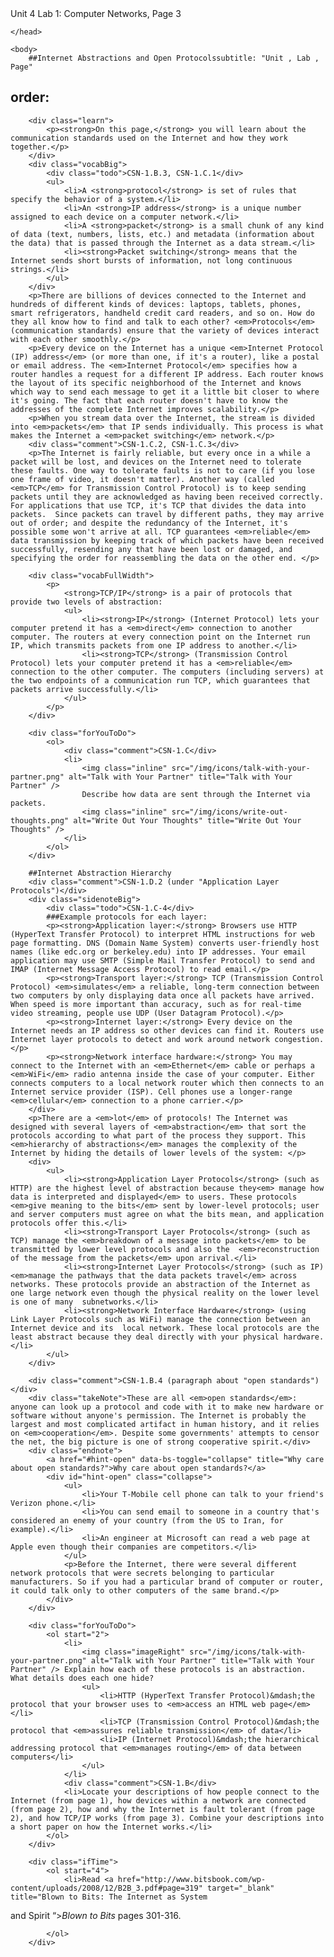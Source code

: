 Unit 4 Lab 1: Computer Networks, Page 3</title>
	</head>
    
    <body>
        ##Internet Abstractions and Open Protocolssubtitle: "Unit , Lab , Page"
order:
---
        <div class="learn">
            <p><strong>On this page,</strong> you will learn about the communication standards used on the Internet and how they work together.</p>
        </div>
        <div class="vocabBig">
            <div class="todo">CSN-1.B.3, CSN-1.C.1</div>
            <ul>
                <li>A <strong>protocol</strong> is set of rules that specify the behavior of a system.</li>
                <li>An <strong>IP address</strong> is a unique number assigned to each device on a computer network.</li>
                <li>A <strong>packet</strong> is a small chunk of any kind of data (text, numbers, lists, etc.) and metadata (information about the data) that is passed through the Internet as a data stream.</li>
                <li><strong>Packet switching</strong> means that the Internet sends short bursts of information, not long continuous strings.</li>
            </ul>
        </div>
        <p>There are billions of devices connected to the Internet and hundreds of different kinds of devices: laptops, tablets, phones, smart refrigerators, handheld credit card readers, and so on. How do they all know how to find and talk to each other? <em>Protocols</em> (communication standards) ensure that the variety of devices interact with each other smoothly.</p>
        <p>Every device on the Internet has a unique <em>Internet Protocol (IP) address</em> (or more than one, if it's a router), like a postal or email address. The <em>Internet Protocol</em> specifies how a router handles a request for a different IP address. Each router knows the layout of its specific neighborhood of the Internet and knows which way to send each message to get it a little bit closer to where it's going. The fact that each router doesn't have to know the addresses of the complete Internet improves scalability.</p>
        <p>When you stream data over the Internet, the stream is divided into <em>packets</em> that IP sends individually. This process is what makes the Internet a <em>packet switching</em> network.</p>
        <div class="comment">CSN-1.C.2, CSN-1.C.3</div>
        <p>The Internet is fairly reliable, but every once in a while a packet will be lost, and devices on the Internet need to tolerate these faults. One way to tolerate faults is not to care (if you lose one frame of video, it doesn't matter). Another way (called <em>TCP</em> for Transmission Control Protocol) is to keep sending packets until they are acknowledged as having been received correctly.  For applications that use TCP, it's TCP that divides the data into packets.  Since packets can travel by different paths, they may arrive out of order; and despite the redundancy of the Internet, it's possible some won't arrive at all. TCP guarantees <em>reliable</em> data transmission by keeping track of which packets have been received successfully, resending any that have been lost or damaged, and specifying the order for reassembling the data on the other end. </p>
        
        <div class="vocabFullWidth">
            <p>
                <strong>TCP/IP</strong> is a pair of protocols that provide two levels of abstraction: 
                <ul>
                    <li><strong>IP</strong> (Internet Protocol) lets your computer pretend it has a <em>direct</em> connection to another computer. The routers at every connection point on the Internet run IP, which transmits packets from one IP address to another.</li>
                    <li><strong>TCP</strong> (Transmission Control Protocol) lets your computer pretend it has a <em>reliable</em> connection to the other computer. The computers (including servers) at the two endpoints of a communication run TCP, which guarantees that packets arrive successfully.</li>
                </ul>
            </p>
        </div>
    
        <div class="forYouToDo">
			<ol>
				<div class="comment">CSN-1.C</div>
                <li>
                    <img class="inline" src="/img/icons/talk-with-your-partner.png" alt="Talk with Your Partner" title="Talk with Your Partner" />
                    Describe how data are sent through the Internet via packets.
                    <img class="inline" src="/img/icons/write-out-thoughts.png" alt="Write Out Your Thoughts" title="Write Out Your Thoughts" />
                </li>
			</ol>
		</div>
    
        ##Internet Abstraction Hierarchy
        <div class="comment">CSN-1.D.2 (under "Application Layer Protocols")</div>
		<div class="sidenoteBig">
            <div class="todo">CSN-1.C-4</div>
            ###Example protocols for each layer:
            <p><strong>Application layer:</strong> Browsers use HTTP (HyperText Transfer Protocol) to interpret HTML instructions for web page formatting. DNS (Domain Name System) converts user-friendly host names (like edc.org or berkeley.edu) into IP addresses. Your email application may use SMTP (Simple Mail Transfer Protocol) to send and IMAP (Internet Message Access Protocol) to read email.</p>
            <p><strong>Transport layer:</strong> TCP (Transmission Control Protocol) <em>simulates</em> a reliable, long-term connection between two computers by only displaying data once all packets have arrived. When speed is more important than accuracy, such as for real-time video streaming, people use UDP (User Datagram Protocol).</p>
            <p><strong>Internet layer:</strong> Every device on the Internet needs an IP address so other devices can find it. Routers use Internet layer protocols to detect and work around network congestion.</p>
            <p><strong>Network interface hardware:</strong> You may connect to the Internet with an <em>Ethernet</em> cable or perhaps a <em>WiFi</em> radio antenna inside the case of your computer. Either connects computers to a local network router which then connects to an Internet service provider (ISP). Cell phones use a longer-range <em>cellular</em> connection to a phone carrier.</p>
        </div>
        <p>There are a <em>lot</em> of protocols! The Internet was designed with several layers of <em>abstraction</em> that sort the protocols according to what part of the process they support. This <em>hierarchy of abstractions</em> manages the complexity of the Internet by hiding the details of lower levels of the system: </p>	
        <div>
            <ul>
                <li><strong>Application Layer Protocols</strong> (such as HTTP) are the highest level of abstraction because they<em> manage how data is interpreted and displayed</em> to users. These protocols <em>give meaning to the bits</em> sent by lower-level protocols; user and server computers must agree on what the bits mean, and application protocols offer this.</li>
                <li><strong>Transport Layer Protocols</strong> (such as TCP) manage the <em>breakdown of a message into packets</em> to be transmitted by lower level protocols and also the  <em>reconstruction of the message from the packets</em> upon arrival.</li>
                <li><strong>Internet Layer Protocols</strong> (such as IP) <em>manage the pathways that the data packets travel</em> across networks. These protocols provide an abstraction of the Internet as one large network even though the physical reality on the lower level is one of many  subnetworks.</li>
                <li><strong>Network Interface Hardware</strong> (using Link Layer Protocols such as WiFi) manage the connection between an Internet device and its  local network. These local protocols are the least abstract because they deal directly with your physical hardware.</li>
            </ul>
		</div>
        
        <div class="comment">CSN-1.B.4 (paragraph about "open standards")</div>
        <div class="takeNote">These are all <em>open standards</em>: anyone can look up a protocol and code with it to make new hardware or software without anyone's permission. The Internet is probably the largest and most complicated artifact in human history, and it relies on <em>cooperation</em>. Despite some governments' attempts to censor the net, the big picture is one of strong cooperative spirit.</div>
		<div class="endnote">
        	<a href="#hint-open" data-bs-toggle="collapse" title="Why care about open standards?">Why care about open standards?</a>
            <div id="hint-open" class="collapse">
                <ul>
                    <li>Your T-Mobile cell phone can talk to your friend's Verizon phone.</li>
                    <li>You can send email to someone in a country that's considered an enemy of your country (from the US to Iran, for example).</li>
                    <li>An engineer at Microsoft can read a web page at Apple even though their companies are competitors.</li>
                </ul>
                <p>Before the Internet, there were several different network protocols that were secrets belonging to particular manufacturers. So if you had a particular brand of computer or router, it could talk only to other computers of the same brand.</p>
            </div>
		</div>
        
        <div class="forYouToDo">
            <ol start="2">
                <li>
                    <img class="imageRight" src="/img/icons/talk-with-your-partner.png" alt="Talk with Your Partner" title="Talk with Your Partner" /> Explain how each of these protocols is an abstraction. What details does each one hide?
                    <ul>
                        <li>HTTP (HyperText Transfer Protocol)&mdash;the protocol that your browser uses to <em>access an HTML web page</em></li>
                        <li>TCP (Transmission Control Protocol)&mdash;the protocol that <em>assures reliable transmission</em> of data</li>
						<li>IP (Internet Protocol)&mdash;the hierarchical addressing protocol that <em>manages routing</em> of data between computers</li>
                    </ul>
                </li>
                <div class="comment">CSN-1.B</div>
                <li>Locate your descriptions of how people connect to the Internet (from page 1), how devices within a network are connected (from page 2), how and why the Internet is fault tolerant (from page 2), and how TCP/IP works (from page 3). Combine your descriptions into a short paper on how the Internet works.</li>
            </ol>
        </div>
    
        <div class="ifTime">
            <ol start="4">
        		<li>Read <a href="http://www.bitsbook.com/wp-content/uploads/2008/12/B2B_3.pdf#page=319" target="_blank" title="Blown to Bits: The Internet as System
and Spirit "><em>Blown to Bits</em> pages 301-316</a>.</li>
            </ol>
        </div>
        


